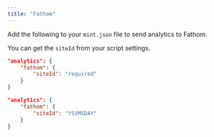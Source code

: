 ```yaml
---
title: "Fathom"
---
```


Add the following to your `mint.json` file to send analytics to Fathom.

You can get the `siteId` from your script settings.

<CodeGroup>

```json Analytics options in mint.json
"analytics": {
    "fathom": {
        "siteId": "required"
    }
}
```

```json Example
"analytics": {
    "fathom": {
        "siteId": "YSVMSDAY"
    }
}
```

</CodeGroup>
